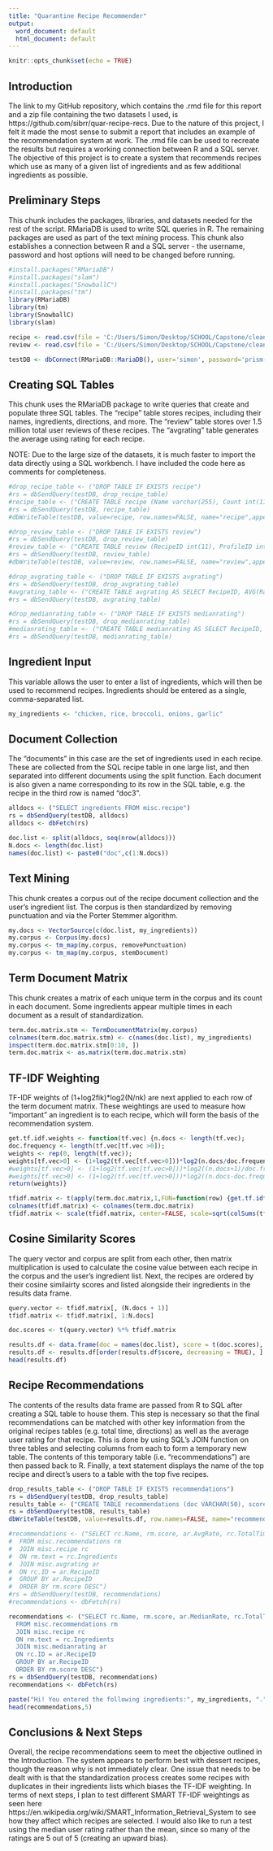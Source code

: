 ---
title: "Quarantine Recipe Recommender"
output:
  word_document: default
  html_document: default
---

```{r setup, include=FALSE}
knitr::opts_chunk$set(echo = TRUE)
```

## Introduction
The link to my GitHub repository, which contains the .rmd file for this report and a zip file containing the two datasets I used, is https://github.com/sibrr/quar-recipe-recs.
Due to the nature of this project, I felt it made the most sense to submit a report that includes an example of the recommendation system at work. The .rmd file can be used to recreate the results but requires a working connection between R and a SQL server.
The objective of this project is to create a system that recommends recipes which use as many of a given list of ingredients and as few additional ingredients as possible.

## Preliminary Steps
This chunk includes the packages, libraries, and datasets needed for the rest of the script. RMariaDB is used to write SQL queries in R. The remaining packages are used as part of the text mining process. This chunk also establishes a connection between R and a SQL server - the username, password and host options will need to be changed before running.

```{r}
#install.packages("RMariaDB")
#install.packages("slam")
#install.packages("SnowballC")
#install.packages("tm")
library(RMariaDB)
library(tm)
library(SnowballC)
library(slam)

recipe <- read.csv(file = 'C:/Users/Simon/Desktop/SCHOOL/Capstone/clean_recipes.csv', header=T, stringsAsFactors = F)
review <- read.csv(file = 'C:/Users/Simon/Desktop/SCHOOL/Capstone/clean_reviews.csv', header=T, stringsAsFactors = F)

testDB <- dbConnect(RMariaDB::MariaDB(), user='simon', password='prism-sb', dbname='misc', host='192.168.70.7')
```

## Creating SQL Tables
This chunk uses the RMariaDB package to write queries that create and populate three SQL tables. The "recipe" table stores recipes, including their names, ingredients, directions, and more. The "review" table stores over 1.5 million total user reviews of these recipes. The "avgrating" table generates the average using rating for each recipe.

NOTE: Due to the large size of the datasets, it is much faster to import the data directly using a SQL workbench. I have included the code here as comments for completeness.

```{r}
#drop_recipe_table <- ("DROP TABLE IF EXISTS recipe")
#rs = dbSendQuery(testDB, drop_recipe_table)
#recipe_table <- ("CREATE TABLE recipe (Name varchar(255), Count int(11), Photo varchar(255), Author varchar(255), PrepTime varchar(255), CookTime varchar(255), #TotalTime varchar(255), Ingredients text, Directions text, ID int(11))")
#rs = dbSendQuery(testDB, recipe_table)
#dbWriteTable(testDB, value=recipe, row.names=FALSE, name="recipe",append=TRUE)

#drop_review_table <- ("DROP TABLE IF EXISTS review")
#rs = dbSendQuery(testDB, drop_review_table)
#review_table <- ("CREATE TABLE review (RecipeID int(11), ProfileID int(11), Rate tinyint(1))")
#rs = dbSendQuery(testDB, review_table)
#dbWriteTable(testDB, value=review, row.names=FALSE, name="review",append=TRUE)

#drop_avgrating_table <- ("DROP TABLE IF EXISTS avgrating")
#rs = dbSendQuery(testDB, drop_avgrating_table)
#avgrating_table <- ("CREATE TABLE avgrating AS SELECT RecipeID, AVG(Rate) AS AvgRate FROM review GROUP BY RecipeID")
#rs = dbSendQuery(testDB, avgrating_table)

#drop_medianrating_table <- ("DROP TABLE IF EXISTS medianrating")
#rs = dbSendQuery(testDB, drop_medianrating_table)
#medianrating_table <- ("CREATE TABLE medianrating AS SELECT RecipeID, AVG(1.0*Rate) AS MedianRate FROM (SELECT RecipeID, Rate, ROW_NUMBER() #OVER (PARTITION BY RecipeID ORDER BY Rate) AS RowNum, COUNT(*) OVER (PARTITION BY RecipeID) AS C FROM misc.review) AS temptbl WHERE RowNum #IN ((C+1)/2, (C+2)/2) GROUP BY RecipeID")
#rs = dbSendQuery(testDB, medianrating_table)
```

## Ingredient Input
This variable allows the user to enter a list of ingredients, which will then be used to recommend recipes. Ingredients should be entered as a single, comma-separated list.

```{r}
my_ingredients <- "chicken, rice, broccoli, onions, garlic"
```

## Document Collection
The "documents" in this case are the set of ingredients used in each recipe. These are collected from the SQL recipe table in one large list, and then separated into different documents using the split function. Each document is also given a name corresponding to its row in the SQL table, e.g. the recipe in the third row is named "doc3".

```{r}
alldocs <- ("SELECT ingredients FROM misc.recipe")
rs = dbSendQuery(testDB, alldocs)
alldocs <- dbFetch(rs)

doc.list <- split(alldocs, seq(nrow(alldocs)))
N.docs <- length(doc.list)
names(doc.list) <- paste0("doc",c(1:N.docs))
```

## Text Mining
This chunk creates a corpus out of the recipe document collection and the user's ingredient list. The corpus is then standardized by removing punctuation and via the Porter Stemmer algorithm.

```{r}
my.docs <- VectorSource(c(doc.list, my_ingredients))
my.corpus <- Corpus(my.docs)
my.corpus <- tm_map(my.corpus, removePunctuation)
my.corpus <- tm_map(my.corpus, stemDocument)
```

## Term Document Matrix
This chunk creates a matrix of each unique term in the corpus and its count in each document. Some ingredients appear multiple times in each document as a result of standardization.

```{r}
term.doc.matrix.stm <- TermDocumentMatrix(my.corpus)
colnames(term.doc.matrix.stm) <- c(names(doc.list), my_ingredients)
inspect(term.doc.matrix.stm[0:10, ])
term.doc.matrix <- as.matrix(term.doc.matrix.stm)
```

## TF-IDF Weighting
TF-IDF weights of (1+log2fik)*log2(N/nk) are next applied to each row of the term document matrix. These weightings are used to measure how "important" an ingredient is to each recipe, which will form the basis of the recommendation system.

```{r}
get.tf.idf.weights <- function(tf.vec) {n.docs <- length(tf.vec);
doc.frequency <- length(tf.vec[tf.vec >0]);
weights <- rep(0, length(tf.vec));
weights[tf.vec>0] <- (1+log2(tf.vec[tf.vec>0]))*log2(n.docs/doc.frequency)
#weights[tf.vec>0] <- (1+log2(tf.vec[tf.vec>0]))*log2((n.docs+1)/doc.frequency)
#weights[tf.vec>0] <- (1+log2(tf.vec[tf.vec>0]))*log2((n.docs-doc.frequency)/doc.frequency)
return(weights)}

tfidf.matrix <- t(apply(term.doc.matrix,1,FUN=function(row) {get.tf.idf.weights(row)}))
colnames(tfidf.matrix) <- colnames(term.doc.matrix)
tfidf.matrix <- scale(tfidf.matrix, center=FALSE, scale=sqrt(colSums(tfidf.matrix^2)))
```

## Cosine Similarity Scores
The query vector and corpus are split from each other, then matrix multiplication is used to calculate the cosine value between each recipe in the corpus and the user's ingredient list. Next, the recipes are ordered by their cosine similairty scores and listed alongside their ingredients in the results data frame.

```{r}
query.vector <- tfidf.matrix[, (N.docs + 1)]
tfidf.matrix <- tfidf.matrix[, 1:N.docs]

doc.scores <- t(query.vector) %*% tfidf.matrix

results.df <- data.frame(doc = names(doc.list), score = t(doc.scores), text = unlist(doc.list))
results.df <- results.df[order(results.df$score, decreasing = TRUE), ]
head(results.df)
```

## Recipe Recommendations
The contents of the results data frame are passed from R to SQL after creating a SQL table to house them. This step is necessary so that the final recommendations can be matched with other key information from the original recipes tables (e.g. total time, directions) as well as the average user rating for that recipe. This is done by using SQL's JOIN function on three tables and selecting columns from each to form a temporary new table. The contents of this temporary table (i.e. "recommendations") are then passed back to R. Finally, a text statement displays the name of the top recipe and direct's users to a table with the top five recipes.

```{r}
drop_results_table <- ("DROP TABLE IF EXISTS recommendations")
rs = dbSendQuery(testDB, drop_results_table)
results_table <- ("CREATE TABLE recommendations (doc VARCHAR(50), score FLOAT, text TEXT)")
rs = dbSendQuery(testDB, results_table)
dbWriteTable(testDB, value=results.df, row.names=FALSE, name="recommendations",append=TRUE)

#recommendations <- ("SELECT rc.Name, rm.score, ar.AvgRate, rc.TotalTime, rc.Ingredients, rc.Directions
#  FROM misc.recommendations rm
#  JOIN misc.recipe rc
#  ON rm.text = rc.Ingredients
#  JOIN misc.avgrating ar
#  ON rc.ID = ar.RecipeID
#  GROUP BY ar.RecipeID
#  ORDER BY rm.score DESC")
#rs = dbSendQuery(testDB, recommendations)
#recommendations <- dbFetch(rs)

recommendations <- ("SELECT rc.Name, rm.score, ar.MedianRate, rc.TotalTime, rc.Ingredients, rc.Directions
  FROM misc.recommendations rm
  JOIN misc.recipe rc
  ON rm.text = rc.Ingredients
  JOIN misc.medianrating ar
  ON rc.ID = ar.RecipeID
  GROUP BY ar.RecipeID
  ORDER BY rm.score DESC")
rs = dbSendQuery(testDB, recommendations)
recommendations <- dbFetch(rs)

paste("Hi! You entered the following ingredients:", my_ingredients, ".", "The best match for these ingredients on Allrecipes.com is", recommendations[1,1], ".", "See below for details of the top five matching recipes. Happy cooking!")
head(recommendations,5)
```

## Conclusions & Next Steps
Overall, the recipe recommendations seem to meet the objective outlined in the Introduction. The system appears to perform best with dessert recipes, though the reason why is not immediately clear. One issue that needs to be dealt with is that the standardization process creates some recipes with duplicates in their ingredients lists which biases the TF-IDF weighting. In terms of next steps, I plan to test different SMART TF-IDF weightings as seen here https://en.wikipedia.org/wiki/SMART_Information_Retrieval_System to see how they affect which recipes are selected. I would also like to run a test using the median user rating rather than the mean, since so many of the ratings are 5 out of 5 (creating an upward bias).
